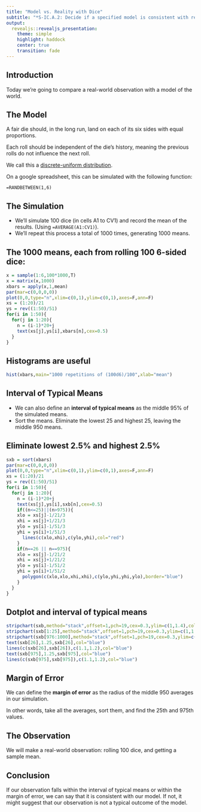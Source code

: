 ```yaml
---
title: "Model vs. Reality with Dice"
subtitle: "*S-IC.A.2: Decide if a specified model is consistent with results from a given data-generating process, e.g., using simulation.*"
output:
  revealjs::revealjs_presentation:
    theme: simple
    highlight: haddock
    center: true
    transition: fade
---
```


## Introduction

Today we're going to compare a real-world observation with a model of the world.

## The Model

A fair die should, in the long run, land on each of its six sides with equal proportions.

Each roll should be independent of the die's history, meaning the previous rolls do not influence the next roll.

We call this a [discrete-uniform distribution](https://en.wikipedia.org/wiki/Discrete_uniform_distribution).

On a google spreadsheet, this can be simulated with the following function:

`=RANDBETWEEN(1,6)`


## The Simulation

* We'll simulate 100 dice (in cells A1 to CV1) and record the mean of the results. (Using `=AVERAGE(A1:CV1)`).
* We'll repeat this process a total of 1000 times, generating 1000 means.


## The 1000 means, each from rolling 100 6-sided dice:

```r
x = sample(1:6,100*1000,T)
x = matrix(x,1000)
xbars = apply(x,1,mean)
par(mar=c(0,0,0,0))
plot(0,0,type="n",xlim=c(0,1),ylim=c(0,1),axes=F,ann=F)
xs = (1:20)/21
ys = rev((1:50)/51)
for(i in 1:50){
  for(j in 1:20){
    n = (i-1)*20+j
    text(xs[j],ys[i],xbars[n],cex=0.5)
  }
}
```

## Histograms are useful

```r
hist(xbars,main="1000 repetitions of (100d6)/100",xlab="mean")
```

## Interval of Typical Means

* We can also define an **interval of typical means** as the middle 95% of the simulated means.
* Sort the means. Eliminate the lowest 25 and highest 25, leaving the middle 950 means.

## Eliminate lowest 2.5% and highest 2.5%

```r
sxb = sort(xbars)
par(mar=c(0,0,0,0))
plot(0,0,type="n",xlim=c(0,1),ylim=c(0,1),axes=F,ann=F)
xs = (1:20)/21
ys = rev((1:50)/51)
for(i in 1:50){
  for(j in 1:20){
    n = (i-1)*20+j
    text(xs[j],ys[i],sxb[n],cex=0.5)
    if((n<=25)||(n>975)){
    xlo = xs[j]-1/21/3
    xhi = xs[j]+1/21/3
    ylo = ys[i]-1/51/3
    yhi = ys[i]+1/51/3
      lines(c(xlo,xhi),c(ylo,yhi),col="red")
    }
    if(n==26 || n==975){
    xlo = xs[j]-1/21/2
    xhi = xs[j]+1/21/2
    ylo = ys[i]-1/51/2
    yhi = ys[i]+1/51/2
      polygon(c(xlo,xlo,xhi,xhi),c(ylo,yhi,yhi,ylo),border="blue")
    }
  }
}
```

## Dotplot and interval of typical means

```r
stripchart(sxb,method="stack",offset=1,pch=19,cex=0.3,ylim=c(1,1.4),col="black")
stripchart(sxb[1:25],method="stack",offset=1,pch=19,cex=0.3,ylim=c(1,1.4),col="red",add=T)
stripchart(sxb[976:1000],method="stack",offset=1,pch=19,cex=0.3,ylim=c(1,1.4),col="red",add=T)
text(sxb[26],1.25,sxb[26],col="blue")
lines(c(sxb[26],sxb[26]),c(1.1,1.2),col="blue")
text(sxb[975],1.25,sxb[975],col="blue")
lines(c(sxb[975],sxb[975]),c(1.1,1.2),col="blue")
```


## Margin of Error

We can define the **margin of error** as the radius of the middle 950 averages in our simulation.

In other words, take all the averages, sort them, and find the 25th and 975th values.


## The Observation

We will make a real-world observation: rolling 100 dice, and getting a sample mean.


## Conclusion

If our observation falls within the interval of typical means or within the margin of error, we can say that it is consistent with our model. If not, it might suggest that our observation is not a typical outcome of the model.